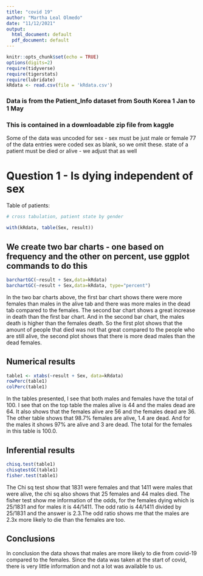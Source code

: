 ```yaml
---
title: "covid 19"
author: "Martha Leal Olmedo"
date: "11/12/2021"
output:
  html_document: default
  pdf_document: default
---
```


```r
knitr::opts_chunk$set(echo = TRUE)
options(digits=2)
require(tidyverse)
require(tigerstats)
require(lubridate)
kRdata <- read.csv(file = 'kRdata.csv')
```
### Data is from the Patient_Info dataset from South Korea 1 Jan to 1 May 
### This is contained in a downloadable zip file from kaggle

Some of the data was uncoded for sex - sex must be just male or female
77 of the data entries were coded sex  as blank, so we omit these.
state of a patient must be died or alive - we adjust that as well   
  
# Question 1 - Is dying independent of sex




Table of patients:
```r

# cross tabulation, patient state by gender

with(kRdata, table(Sex, result))

```

## We create two bar charts - one based on frequency and the other on percent, use ggplot commands to do this


```r
barchartGC(~result + Sex,data=kRdata)
barchartGC(~result + Sex,data=kRdata, type="percent")

```
  
In the two bar charts above, the first bar chart shows there were more females than males in the alive tab and there was more males in the dead tab compared to the females. The second bar chart shows a great increase in death than the first bar chart. And in the second bar chart, the males death is higher than the females death. So the first plot shows that the amount of people that died was not that great compared to the people who are still alive, the second plot shows that there is more dead males than the dead females.



  
## Numerical results
```r
table1 <- xtabs(~result + Sex, data=kRdata)
rowPerc(table1)
colPerc(table1)
```

In the tables presented, I see that both males and females have the total of 100. I see that on the top table the males alive is 44 and the males dead are 64. It also shows that the females alive are 56 and the females dead are 36. The other table shows that 98.7% females are alive, 1.4 are dead. And for the males it shows 97% are alive and 3 are dead. The total for the females in this table is 100.0.



## Inferential results 
```r
chisq.test(table1)
chisqtestGC(table1)
fisher.test(table1)
```
The Chi sq test show that 1831 were females and that 1411 were males that were alive, the chi sq also shows that 25 females and 44 males died. The fisher test show me information of the odds, for the females dying which is 25/1831 and for males it is 44/1411. The odd ratio is 44/1411 divided by 25/1831 and the answer is 2.3.The odd ratio shows me that the males are 2.3x more likely to die than the females are too.


## Conclusions

In conclusion the data shows that males are more likely to die from covid-19 compared to the females. Since the data was taken at the start of covid, there is very little information and not a lot was available to us.
